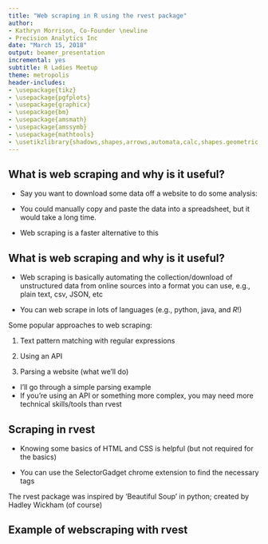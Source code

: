 ```yaml
---
title: "Web scraping in R using the rvest package"
author:
- Kathryn Morrison, Co-Founder \newline            
- Precision Analytics Inc 
date: "March 15, 2018"
output: beamer_presentation
incremental: yes
subtitle: R Ladies Meetup
theme: metropolis
header-includes:
- \usepackage{tikz}
- \usepackage{pgfplots}
- \usepackage{graphicx}
- \usepackage{bm}
- \usepackage{amsmath}
- \usepackage{amssymb}
- \usepackage{mathtools}
- \usetikzlibrary{shadows,shapes,arrows,automata,calc,shapes.geometric,shapes.multipart,positioning,trees}
---
```


## What is web scraping and why is it useful?     

* Say you want to download some data off a website to do some analysis: 

\centerline{\includegraphics[scale = 0.15]{fig1.png}}

* You could manually copy and paste the data into a spreadsheet, but it would take a long time. 

* Web scraping is a faster alternative to this

## What is web scraping and why is it useful?     

* Web scraping is basically automating the collection/download of unstructured data from online sources into a format you can use, e.g., plain text, csv, JSON, etc   

* You can web scrape in lots of languages (e.g., python, java, and _R_!)

Some popular approaches to web scraping: 

1. Text pattern matching with regular expressions

2. Using an API

3. Parsing a website (what we'll do)

* I'll go through a simple parsing example
* If you're using an API or something more complex, you may need more technical skills/tools than rvest 

\vspace{2mm} 


## Scraping in rvest 
* Knowing some basics of HTML and CSS is helpful (but not required for the basics) 

* You can use the SelectorGadget chrome extension to find the necessary tags

The rvest package was inspired by 'Beautiful Soup' in python; created by Hadley Wickham (of course) 


## Example of webscraping with rvest 

\begin{beamercolorbox}[sep=1mm]{tealbox}
\footnotesize 
Attempt at a live demo 
\end{beamercolorbox}




